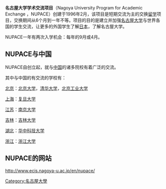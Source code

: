 '''名古屋大学学术交流项目'''（Nagoya University Program for Academic Exchange ，NUPACE）创建于1996年2月，该项目是短期交流为主的交换[[留学|留学]]项目，交换期间从6个月到一年不等。项目的目的是建立并加强[[名古屋大学|名古屋大学]]与世界各国的学生交流，让更多的外国学生了解[[日本|日本]]，了解名古屋大学。

NUPACE一年有两次入学机会：每年的9月或4月。

== NUPACE与中国 ==

NUPACE自创立起，就与[[中国|中国]]的诸多院校有着广泛的交流。

其中与中国的有交流的学校有：

[[北京|北京]]：[[北京大学|北京大学]]，[[清华大学|清华大学]]，[[北京工业大学|北京工业大学]]

[[上海|上海]]：[[复旦大学|复旦大学]]

[[江苏|江苏]]：[[南京大学|南京大学]]

[[吉林|吉林]]：[[吉林大学|吉林大学]]

[[湖北|湖北]]：[[华中科技大学|华中科技大学]]

[[浙江|浙江]]：[[浙江大学|浙江大学]]

== NUPACE的网站 ==

http://www.ecis.nagoya-u.ac.jp/en/nupace/ {{Wayback|url=http://www.ecis.nagoya-u.ac.jp/en/nupace/ |date=20110816150213 }}


[[Category:名古屋大學|Category:名古屋大學]]